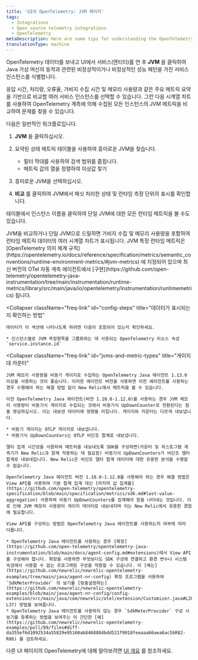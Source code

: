 ```yaml
---
title: 'UI의 OpenTelemetry: JVM 페이지'
tags:
  - Integrations
  - Open source telemetry integrations
  - OpenTelemetry
metaDescription: Here are some tips for understanding the OpenTelemetry JVMs page in the New Relic UI.
translationType: machine
---
```


OpenTelemetry 데이터를 보내고 UI에서 서비스(엔티티)를 연 후 **JVM** 을 클릭하여 Java 가상 머신의 동작과 관련된 비정상적이거나 비정상적인 성능 패턴을 가진 서비스 인스턴스를 식별합니다.

응답 시간, 처리량, 오류율, 가비지 수집 시간 및 메모리 사용량과 같은 주요 메트릭 요약을 기반으로 비교할 여러 서비스 인스턴스를 선택할 수 있습니다. 그런 다음 시계열 차트를 사용하여 OpenTelemetry 계측에 의해 수집된 모든 인스턴스의 JVM 메트릭을 비교하여 문제를 찾을 수 있습니다.

다음은 일반적인 워크플로입니다.

1. **JVM** 을 클릭하십시오.

2. 요약된 상태 메트릭 테이블을 사용하여 흥미로운 JVM을 찾습니다.

   * 필터 막대를 사용하여 검색 범위를 좁힙니다.
   * 메트릭 값의 열을 정렬하여 이상값 찾기

3. 흥미로운 JVM을 선택하십시오.

4. **비교** 를 클릭하여 JVM에서 패싯 처리한 상태 및 런타임 측정 단위의 표시를 확인합니다.

테이블에서 인스턴스 이름을 클릭하여 단일 JVM에 대한 모든 런타임 메트릭을 볼 수도 있습니다.

<CollapserGroup>
  <Collapser
    className="freq-link"
    id="metric-details"
    title="런타임 측정항목 세부정보"
  >
    JVM을 비교하거나 단일 JVM으로 드릴하면 가비지 수집 및 메모리 사용량을 포함하여 런타임 메트릭 데이터의 여러 시계열 차트가 표시됩니다. JVM 특정 런타임 메트릭은 [OpenTelemetry 의미 체계 규칙](https://opentelemetry.io/docs/reference/specification/metrics/semantic_conventions/runtime-environment-metrics/#jvm-metrics) 에 지정되어 있으며 최신 버전의 OTel 자동 계측 에이전트에서 [구현](https://github.com/open-telemetry/opentelemetry-java-instrumentation/tree/main/instrumentation/runtime-metrics/library/src/main/java/io/opentelemetry/instrumentation/runtimemetrics) 됩니다.
  </Collapser>

  <Collapser
    className="freq-link"
    id="config-steps"
    title="데이터가 표시되는지 확인하는 방법"
  >
    데이터가 이 섹션에 나타나도록 하려면 다음이 포함되어 있는지 확인하세요.

    * 인스턴스별로 JVM 측정항목을 그룹화하는 데 사용되는 OpenTelemetry 리소스 속성 `service.instance.id`
  </Collapser>

  <Collapser
    className="freq-link"
    id="jvms-and-metric-types"
    title="게이지 대 카운터"
  >
    JVM 메모리 사용량을 비동기 게이지로 수집하는 OpenTelemetry Java 에이전트 1.13.0 이상을 사용하는 것이 좋습니다. 이러한 에이전트 버전을 사용하면 이전 에이전트를 사용하는 경우 수행해야 하는 해결 방법 없이 New Relic에서 메트릭을 볼 수 있습니다.

    이전 OpenTelemetry Java 에이전트(버전 1.10.0-1.12.0)를 사용하는 경우 JVM 메모리 사용량이 비동기식 게이지로 수집되는 것에서 비동기식 UpDownCounter로 전환된다는 점을 명심하십시오. 이는 내보낸 데이터에 영향을 미칩니다. 게이지와 카운터는 다르게 내보냅니다.

    * 비동기 게이지는 OTLP 게이지로 내보냅니다.
    * 비동기식 UpDownCounters는 OTLP 비단조 합계로 내보냅니다.

    델타 집계 시간성을 사용하여 메트릭을 내보내도록 SDK를 구성하면(카운터 및 히스토그램 계측기가 New Relic과 함께 작동하는 데 필요함) 비동기식 UpDownCounters가 비단조 델타 합계로 내보내집니다. New Relic은 비단조 델타 합계 데이터에 대한 유용한 분석을 수행할 수 없습니다.

    OpenTelemetry Java 에이전트 버전 1.10.0-1.12.0을 사용해야 하는 경우 해결 방법은 View API를 사용하여 기본 합계 집계 대신 [마지막 값 집계를](https://github.com/open-telemetry/opentelemetry-specification/blob/main/specification/metrics/sdk.md#last-value-aggregation) 사용하여 비동기 UpDownCounters를 집계해야 함을 나타내는 것입니다. 이로 인해 JVM 메모리 사용량이 게이지 데이터로 내보내지며 이는 New Relic에서 유용한 경험에 필요합니다.

    View API를 구성하는 방법은 OpenTelemetry Java 에이전트를 사용하는지 여부에 따라 다릅니다.

    * OpenTelemetry Java 에이전트를 사용하는 경우 [확장](https://github.com/open-telemetry/opentelemetry-java-instrumentation/blob/main/docs/agent-config.md#extensions)에서 View API를 구성해야 합니다. 확장을 사용하면 무엇보다도 SDK 구성에 연결하고 환경 변수나 시스템 속성에서 사용할 수 없는 프로그래밍 구성을 적용할 수 있습니다. 이 [예는](https://github.com/newrelic/newrelic-opentelemetry-examples/tree/main/java/agent-nr-config) 확장 프로그램을 사용하여 `SdkMeterProvider` 의 보기를 [맞춤설정하는](https://github.com/newrelic/newrelic-opentelemetry-examples/blob/main/java/agent-nr-config/config-extension/src/main/java/com/newrelic/otel/extension/Customizer.java#L28-L37) 방법을 보여줍니다.
    * OpenTelemetry Java 에이전트를 사용하지 않는 경우 `SdkMeterProvider` 구성 시 보기를 등록하는 방법을 보여주는 이 간단한 [예](https://github.com/newrelic/newrelic-opentelemetry-examples/pull/89/files#diff-da355ef6d1092534a55829e95160ab8468884bdd521f9018feeaaa66aea6ac5bR82-R86) 를 검토하세요.
  </Collapser>
</CollapserGroup>

다른 UI 페이지의 OpenTelemetry에 대해 알아보려면 [UI 개요](/docs/more-integrations/open-source-telemetry-integrations/opentelemetry/view-your-data/opentelemetry-view-your-data) 를 참조하세요.